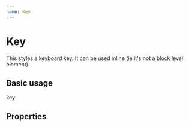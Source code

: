 ```yaml
---
name: Key
---
```



# Key

This styles a keyboard key. It can be used inline (ie it's not a block level element).

## Basic usage
<Playground>
    <Key>
        key
    </Key>
</Playground>

## Properties
<PropsTable of={Key} />